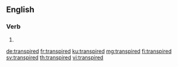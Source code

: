 ==English==

===Verb===
{{head|en|verb form}}

# {{en-past of|transpire}}

[[de:transpired]]
[[fr:transpired]]
[[ku:transpired]]
[[mg:transpired]]
[[fi:transpired]]
[[sv:transpired]]
[[th:transpired]]
[[vi:transpired]]